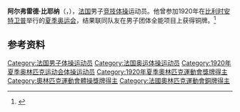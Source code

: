 {{NoteTA|G1=Sports}}
'''阿尔弗雷德·比耶纳'''（{{lang-fr|Alfred Buyenne}}，{{bd|？||？}}），[[法国|法国]]男子[[竞技体操|竞技体操]]运动员。他曾参加1920年在[[比利时|比利时]][[安特卫普|安特卫普]]举行的[[1920年夏季奥林匹克运动会|夏季奥运会]]，结果联同队友在男子团体全能项目上获得铜牌。<ref>{{Cite web|title=Alfred BUYENNE|url=https://www.olympic.org/alfred-buyenne|accessdate=2021-03-26|work=International Olympic Committee}}</ref>

== 参考资料 ==
{{reflist}}

{{Authority control}}
{{DEFAULTSORT:Buyenne, Alfred}}
[[Category:法国男子体操运动员|Category:法国男子体操运动员]]
[[Category:法国奥运体操运动员|Category:法国奥运体操运动员]]
[[Category:1920年夏季奥林匹克运动会体操运动员|Category:1920年夏季奥林匹克运动会体操运动员]]
[[Category:1920年夏季奧林匹克運動會獎牌得主|Category:1920年夏季奧林匹克運動會獎牌得主]]
[[Category:奧林匹克運動會體操獎牌得主|Category:奧林匹克運動會體操獎牌得主]]
[[Category:法國奧林匹克運動會銅牌得主|Category:法國奧林匹克運動會銅牌得主]]